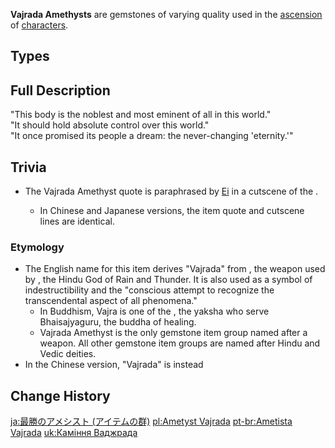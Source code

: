 {{Terminology Infobox
|image        = <gallery>
Item Vajrada Amethyst Sliver.png|Sliver
Item Vajrada Amethyst Fragment.png|Fragment
Item Vajrada Amethyst Chunk.png|Chunk
Item Vajrada Amethyst Gemstone.png|Gemstone
</gallery>
|type         = Item Groups
|type2        = Character Ascension Materials
|type3        = Ascension Gems
|type4        = Ascension Gem Groups
|source1      = [[Normal Bosses]]:
{{Pages by Category List|Drops Vajrada Amethyst Sliver&Normal Bosses}}
|source2      = [[Weekly Bosses]]:
{{Pages by Category List|Drops Vajrada Amethyst Sliver&Weekly Bosses}}
|source3      = [[Souvenir Shop]]
|source4      = [[Alchemy]]
}}
'''Vajrada Amethysts''' are gemstones of varying quality used in the [[Character#Ascensions|ascension]] of {{Electro}} [[character]]s.

==Types==
{{Material Quality
|2=Vajrada Amethyst Sliver
|3=Vajrada Amethyst Fragment
|4=Vajrada Amethyst Chunk
|5=Vajrada Amethyst Gemstone
}}

==Full Description==
"This body is the noblest and most eminent of all in this world."<br>
"It should hold absolute control over this world."<br>
"It once promised its people a dream: the never-changing 'eternity.'"

==Trivia==
* <section begin="VajradaQuote" />The Vajrada Amethyst quote is paraphrased by [[Ei]] in a cutscene of the {{Quest|The Omnipresent God}}.
** In Chinese and Japanese versions, the item quote and cutscene lines are identical.<section end="VajradaQuote" />

===Etymology===
* The English name for this item derives "Vajrada" from {{w|Vajra}}, the weapon used by {{w|Indra}}, the Hindu God of Rain and Thunder. It is also used as a symbol of indestructibility and the "conscious attempt to recognize the transcendental aspect of all phenomena."
** In Buddhism, Vajra is one of the {{w|Twelve Heavenly Generals}}, the yaksha who serve Bhaisajyaguru, the buddha of healing.
** Vajrada Amethyst is the only gemstone item group named after a weapon. All other gemstone item groups are named after Hindu and Vedic deities.
* In the Chinese version, "Vajrada" is instead {{zh|s=最胜|t=最勝|rm=Zuì Shèng|tl=All-Surpassing, Most Beautiful, Greatest.}}

==Change History==
{{Change History|1.0}}
<noinclude>
[[Category:Vajrada Amethyst| ]]

[[ja:最勝のアメシスト (アイテムの群)]]
[[pl:Ametyst Vajrada]]
[[pt-br:Ametista Vajrada]]
[[uk:Каміння Ваджрада]]
</noinclude>